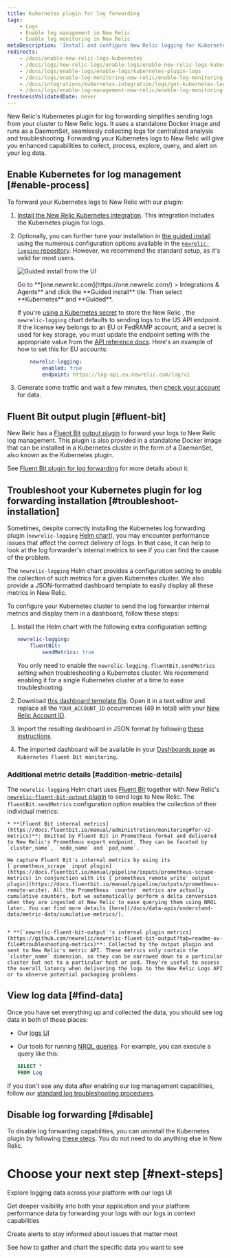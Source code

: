 ```yaml
---
title: Kubernetes plugin for log forwarding
tags:
    - Logs
    - Enable log management in New Relic
    - Enable log monitoring in New Relic
metaDescription: 'Install and configure New Relic logging for Kubernetes, so you can use enhanced log management capabilities.'
redirects:
    - /docs/enable-new-relic-logs-kubernetes
    - /docs/logs/new-relic-logs/enable-logs/enable-new-relic-logs-kubernetes
    - /docs/logs/enable-logs/enable-logs/kubernetes-plugin-logs
    - /docs/logs/enable-log-monitoring-new-relic/enable-log-monitoring-new-relic/kubernetes-plugin-log-forwarding
    - /docs/integrations/kubernetes-integration/logs/get-kubernetes-log-data
    - /docs/logs/enable-log-management-new-relic/enable-log-monitoring-new-relic/kubernetes-plugin-log-forwarding
freshnessValidatedDate: never
---
```





New Relic's Kubernetes plugin for log forwarding simplifies sending logs from your cluster to New Relic logs. It uses a standalone Docker image and runs as a DaemonSet, seamlessly collecting logs for centralized analysis and troubleshooting. Forwarding your Kubernetes logs to New Relic will give you enhanced <InlinePopover type="logs" /> capabilities to collect, process, explore, query, and alert on your log data.

## Enable Kubernetes for log management [#enable-process]

To forward your Kubernetes logs to New Relic with our plugin:

1. [Install the New Relic Kubernetes integration](/install/kubernetes). This integration includes the Kubernetes plugin for logs.

2. Optionally, you can further tune your installation in [the guided install](/install/kubernetes) using the numerous configuration options available in the [`newrelic-logging` repository](https://github.com/newrelic/helm-charts/tree/master/charts/newrelic-logging#configuration). However, we recommend the standard setup, as it's valid for most users.

    <img
        title="Guided install from the UI"
        alt="Guided install from the UI"
        src={kubernetesGatherLogData}
    />
    <figcaption>
        Go to <DNT>**[one.newrelic.com](https://one.newrelic.com/) > Integrations & Agents**</DNT> and click the <DNT>**Guided install**</DNT> tile. Then select <DNT>**Kubernetes**</DNT> and <DNT>**Guided**</DNT>.
    </figcaption>

    <Callout variant="important">

    If you're [using a Kubernetes secret](https://github.com/newrelic/helm-charts/blob/master/charts/newrelic-logging/values.yaml#L8-L25) to store the New Relic <InlinePopover type="licenseKey" />, the `newrelic-logging` chart defaults to sending logs to the US API endpoint. If the license key belongs to an EU or FedRAMP account, and a secret is used for key storage, you must update the endpoint setting with the appropriate value from the [API reference docs](/docs/logs/log-api/introduction-log-api/#endpoint). Here's an example of how to set this for EU accounts:

    ```yml
        newrelic-logging:
            enabled: true
            endpoint: https://log-api.eu.newrelic.com/log/v1
    ```
    </Callout>

3. Generate some traffic and wait a few minutes, then [check your account](#find-data) for data.

<InstallFeedback />

## Fluent Bit output plugin [#fluent-bit]

New Relic has a [Fluent Bit](https://fluentbit.io/) [output plugin](https://github.com/newrelic/newrelic-fluent-bit-output) to forward your logs to New Relic log management. This plugin is also provided in a standalone Docker image that can be installed in a Kubernetes cluster in the form of a DaemonSet, also known as the Kubernetes plugin.

See [Fluent Bit plugin for log forwarding](/docs/logs/forward-logs/fluent-bit-plugin-log-forwarding) for more details about it.


## Troubleshoot your Kubernetes plugin for log forwarding installation [#troubleshoot-installation]

Sometimes, despite correctly installing the Kubernetes log forwarding plugin (`newrelic-logging` [Helm chart](https://github.com/newrelic/helm-charts/blob/master/charts/newrelic-logging)), you may encounter performance issues that affect the correct delivery of logs. In that case, it can help to look at the log forwarder's internal metrics to see if you can find the cause of the problem.

The `newrelic-logging` Helm chart provides a configuration setting to enable the collection of such metrics for a given Kubernetes cluster. We also provide a JSON-formatted dashboard template to easily display all these metrics in New Relic.

To configure your Kubernetes cluster to send the log forwarder internal metrics and display them in a dashboard, follow these steps:

1. Install the Helm chart with the following extra configuration setting:

    ```yml
    newrelic-logging:
        fluentBit:
            sendMetrics: true
    ```
    
    You only need to enable the `newrelic-logging.fluentBit.sendMetrics` setting when troubleshooting a Kubernetes cluster. We recommend enabling it for a single Kubernetes cluster at a time to ease troubleshooting.

2. Download [this dashboard template file](https://raw.githubusercontent.com/newrelic/helm-charts/master/charts/newrelic-logging/fluent-bit-and-plugin-metrics-dashboard-template.json). Open it in a text editor and replace all the `YOUR_ACCOUNT_ID` occurrences (49 in total) with your [New Relic Account ID](/docs/accounts/accounts-billing/account-structure/account-id/).

3. Import the resulting dashboard in JSON format by following [these instructions](/docs/query-your-data/explore-query-data/dashboards/dashboards-charts-import-export-data/#import-json).

4. The imported dashboard will be available in your [Dashboards page](https://one.newrelic.com/dashboards) as `Kubernetes Fluent Bit monitoring`.

### Additional metric details [#addition-metric-details]

The `newrelic-logging` Helm chart uses [Fluent Bit](https://fluentbit.io/) together with New Relic's [`newrelic-fluent-bit-output` plugin](https://github.com/newrelic/newrelic-fluent-bit-output) to send logs to New Relic. The `fluentBit.sendMetrics` configuration option enables the collection of their individual metrics:

    * **[Fluent Bit internal metrics](https://docs.fluentbit.io/manual/administration/monitoring#for-v2-metrics)**: Emitted by Fluent Bit in Prometheus format and delivered to New Relic's Prometheus export endpoint. They can be faceted by `cluster_name`, `node_name` and `pod_name`.

    We capture Fluent Bit's internal metrics by using its [`prometheus_scrape` input plugin](https://docs.fluentbit.io/manual/pipeline/inputs/prometheus-scrape-metrics) in conjunction with its [`prometheus_remote_write` output plugin](https://docs.fluentbit.io/manual/pipeline/outputs/prometheus-remote-write). All the Prometheus `counter` metrics are actually cumulative counters, but we automatically perform a delta conversion when they are ingested at New Relic to ease querying them using NRQL later. You can find more details [here](/docs/data-apis/understand-data/metric-data/cumulative-metrics/).


    * **[`newrelic-fluent-bit-output`'s internal plugin metrics](https://github.com/newrelic/newrelic-fluent-bit-output?tab=readme-ov-file#troubleshooting-metrics)**: Collected by the output plugin and sent to New Relic's metric API. These metrics only contain the `cluster_name` dimension, so they can be narrowed down to a particular cluster but not to a particular host or pod. They're useful to assess the overall latency when delivering the logs to the New Relic Logs API or to observe potential packaging problems.


## View log data [#find-data]

Once you have set everything up and collected the data, you should see log data in both of these places:

* Our [logs UI](https://one.newrelic.com/launcher/logger.log-launcher)
* Our tools for running [NRQL queries](/docs/query-your-data/explore-query-data/query-builder/use-advanced-nrql-mode-query-data/). For example, you can execute a query like this:

    ```sql
    SELECT *
    FROM Log
    ```

If you don't see any data after enabling our log management capabilities, follow our [standard log troubleshooting procedures](/docs/logs/troubleshooting/no-log-data-appears-ui/).


## Disable log forwarding [#disable]

To disable log forwarding capabilities, you can uninstall the Kubernetes plugin by following [these steps](/docs/kubernetes-pixie/kubernetes-integration/uninstall-kubernetes/). You do not need to do anything else in New Relic.


# Choose your next step [#next-steps]

<DocTiles>
<DocTile title="Logs UI" path="/docs/logs/ui-data/use-logs-ui/" >Explore logging data across your platform with our logs UI</DocTile>

<DocTile title="Logs in context" path="/docs/logs/logs-context/logs-in-context/" >Get deeper visibility into both your application and your platform performance data by forwarding your logs with our logs in context capabilities</DocTile>

<DocTile title="Alerts" path="/docs/alerts/overview/" >Create alerts to stay informed about issues that matter most</DocTile>

<DocTile title="Create dashboards" path="/docs/query-your-data/explore-query-data/dashboards/introduction-dashboards/" >See how to gather and chart the specific data you want to see</DocTile>

</DocTiles>

